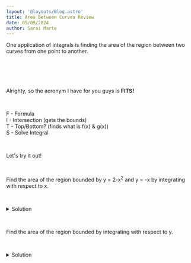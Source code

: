 ```yaml
---
layout: '@layouts/Blog.astro'
title: Area Between Curves Review
date: 05/09/2024
author: Sarai Marte
---
```



<span style=" font-family: var(--primaryFont);">

One application of integrals is finding the area of the region between two curves from one point to another.

&nbsp;&nbsp;&nbsp;&nbsp;

<div style = "object-fit:contain;" > 
    <img src={img1.src} alt=""  />
</div>

&nbsp;&nbsp;&nbsp;&nbsp;

Alrighty, so the acronym I have for you guys is **FITS!**

&nbsp;&nbsp;&nbsp;&nbsp;

F - Formula  
I - Intersection  (gets the bounds)  
T - Top/Bottom?   (finds what is f(x) & g(x))    
S - Solve Integral  

&nbsp;&nbsp;&nbsp;&nbsp;

Let's try it out!

&nbsp;&nbsp;&nbsp;&nbsp;

Find the area of the region bounded by y = 2-x<sup>2</sup> and y = -x by integrating with respect to x.

&nbsp;&nbsp;&nbsp;&nbsp;

<details>

<summary> Solution </summary>

&nbsp;&nbsp;&nbsp;&nbsp;

First, "with respect to x" just means everything needs to be in terms of x, like the bounds and the equations. And they are! So you're good.

&nbsp;&nbsp;&nbsp;&nbsp;

9/2

&nbsp;&nbsp;&nbsp;&nbsp;

</details>

&nbsp;&nbsp;&nbsp;&nbsp;

Find the area of the region bounded by integrating with respect to y.

&nbsp;&nbsp;&nbsp;&nbsp;

<details>

<summary> Solution </summary>

&nbsp;&nbsp;&nbsp;&nbsp;

First, "with respect to y" just means everything needs to be in terms of y, like the bounds and the equations. 

&nbsp;&nbsp;&nbsp;&nbsp;

</details>

</span>